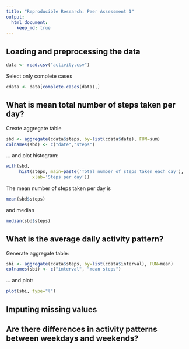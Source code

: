 ```yaml
---
title: "Reproducible Research: Peer Assessment 1"
output: 
  html_document:
    keep_md: true
---
```

## Loading and preprocessing the data
```r
data <- read.csv("activity.csv")
```
Select only complete cases
```r
cdata <- data[complete.cases(data),]
```
## What is mean total number of steps taken per day?
Create aggregate table
```r
sbd <- aggregate(cdata$steps, by=list(cdata$date), FUN=sum)
colnames(sbd) <- c("date","steps")
```
... and plot histogram:
```r
with(sbd, 
     hist(steps, main=paste('Total number of steps taken each day'), 
          xlab='Steps per day'))
```

The mean number of steps taken per day is 
```r
mean(sbd$steps) 
``` 
and median 
```r
median(sbd$steps)
```

## What is the average daily activity pattern?
Generate aggregate table:
```r
sbi <- aggregate(cdata$steps, by=list(cdata$interval), FUN=mean)
colnames(sbi) <- c("interval", "mean steps")
```
... and plot:
```r
plot(sbi, type="l")
```

## Imputing missing values



## Are there differences in activity patterns between weekdays and weekends?
